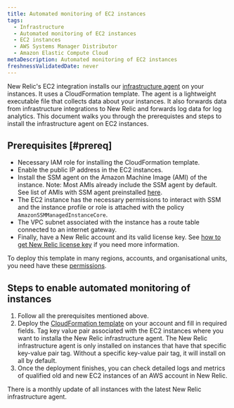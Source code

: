 ```yaml
---
title: Automated monitoring of EC2 instances
tags:
  - Infrastructure
  - Automated monitoring of EC2 instances
  - EC2 instances
  - AWS Systems Manager Distributor
  - Amazon Elastic Compute Cloud
metaDescription: Automated monitoring of EC2 instances
freshnessValidatedDate: never
---
```


New Relic's EC2 integration installs our [infrastructure agent](/docs/infrastructure/install-infrastructure-agent/get-started/install-infrastructure-agent-new-relic) on your instances. It uses a CloudFormation template. The agent is a lightweight executable file that collects data about your instances. It also forwards data from infrastructure integrations to New Relic and forwards log data for log analytics. This document walks you through the prerequistes and steps to install the infrastructure agent on EC2 instances.

## Prerequisites [#prereq]

* Necessary IAM role for installing the CloudFormation template.
* Enable the public IP address in the EC2 instances.
* Install the SSM agent on the Amazon Machine Image (AMI) of the instance. Note: Most AMIs already include the SSM agent by default. See list of AMIs with SSM agent preinstalled [here](https://docs.aws.amazon.com/systems-manager/latest/userguide/ami-preinstalled-agent.html).
* The EC2 instance has the necessary permissions to interact with SSM and the instance profile or role is attached with the policy `AmazonSSMManagedInstanceCore`.
* The VPC subnet associated with the instance has a route table connected to an internet gateway.
* Finally, have a New Relic account and its valid license key. See [how to get New Relic license key](/docs/apis/intro-apis/new-relic-api-keys/) if you need more information.

To deploy this template in many regions, accounts, and organisational units, you need have these [permissions](https://docs.aws.amazon.com/AWSCloudFormation/latest/UserGuide/stacksets-prereqs.html).

## Steps to enable automated monitoring of instances

1. Follow all the prerequisites mentioned above.
2. Deploy the [CloudFormation template](https://github.com/aws-quickstart/quickstart-ct-newrelic-one/blob/main/templates/EC2_Quickstart.yml) on your account and fill in required fields.
   Tag key value pair associated with the EC2 instances where you want to installa the New Relic infrastructure agent. The New Relic infrastructure agent is only installed on instances that have that specific key-value pair tag. Without a specific key-value pair tag, it will install on all by default.
3. Once the deployment finishes, you can check detailed logs and metrics of qualified old and new EC2 instances of an AWS account in New Relic.

<Callout variant="important">
  There is a monthly update of all instances with the latest New Relic infrastructure agent.
</Callout>
